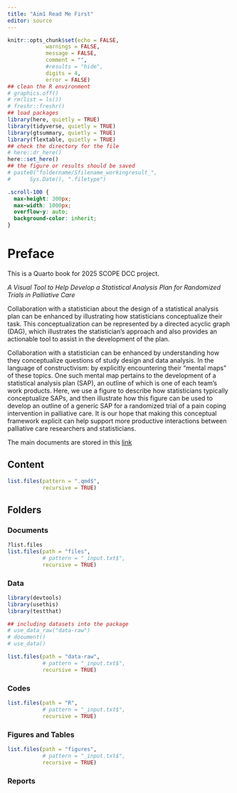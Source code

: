 ```yaml
---
title: "Aim1 Read Me First"
editor: source
---
```


```r
knitr::opts_chunk$set(echo = FALSE,
            warnings = FALSE,
            message = FALSE,
            comment = "",
            #results = "hide",
            digits = 4,
            error = FALSE)
## clean the R environment
# graphics.off()
# rm(list = ls())
# freshr::freshr()
## load packages
library(here, quietly = TRUE)
library(tidyverse, quietly = TRUE)
library(gtsummary, quietly = TRUE)
library(flextable, quietly = TRUE)
## check the directory for the file
# here::dr_here()
here::set_here()
## the figure or results should be saved 
# paste0("foldername/Sfilename_workingresult_", 
#      Sys.Date(), ".filetype")
```

```css
.scroll-100 {
  max-height: 300px;
  max-width: 1000px;
  overflow-y: auto;
  background-color: inherit;
}
```

# Preface {.unnumbered}

This is a Quarto book for 2025 SCOPE DCC project.

*A Visual Tool to Help Develop a Statistical Analysis Plan for Randomized Trials in Palliative Care*

Collaboration with a statistician about the design of a statistical analysis plan can be enhanced by illustrating how statisticians conceptualize their task. This conceptualization can be represented by a directed acyclic graph (DAG), which illustrates the statistician’s approach and also provides an actionable tool to assist in the development of the plan.

Collaboration with a statistician can be enhanced by understanding how they conceptualize questions of study design and data analysis. In the language of constructivism: by explicitly encountering their “mental maps” of these topics. One such mental map pertains to the development of a statistical analysis plan (SAP), an outline of which is one of each team’s work products. Here, we use a figure to describe how statisticians typically conceptualize SAPs, and then illustrate how this figure can be used to develop an outline of a generic SAP for a randomized trial of a pain coping intervention in palliative care. It is our hope that making this conceptual framework explicit can help support more productive interactions between palliative care researchers and statisticians.

The main documents are stored in this [link](https://olucdenver-my.sharepoint.com/shared?listurl=https%3A%2F%2Folucdenver%2Esharepoint%2Ecom%2Fsites%2FSCOPEDCC%2FShared%20Documents)

## Content {.unnumbered}

```r
list.files(pattern = ".qmd$", 
           recursive = TRUE)
```

<!-- -   Activity Log -->

<!-- -   Administrative Information -->

<!--     -   Analytic Plan Template -->

<!--     -   Study Information -->

<!--     -   Roles and Responsibilities -->

<!--     -   SAP Information -->

<!--     -   Project Information -->

<!--     -   Investigator Agreement -->

<!--     -   Signatures -->

<!-- -   Study Overview -->

<!--     -   Background -->

<!--     -   Aims and Hypotheses -->

<!--     -   Interested Aariables -->

<!--     -   Causal DAG -->

<!-- -   Study Methods -->

<!--     -   Study Design -->

<!--     -   Sample Size -->

<!--     -   Interim Analyses -->

<!--     -   Data -->

<!--     -   Missing Data -->

<!--     -   Simulations -->

<!-- -   Statistical Analysis -->

<!--     -   Significance -->

<!--     -   Descriptive Statistics -->

<!--     -   Analysis Methods -->

<!--     -   Additional -->

<!--     -   Sensitivity Analysis -->

<!--     -   Exploratory Analysis -->

<!--     -   Software -->

<!--     -   Others -->

<!-- -   Tables and Figures -->

<!--     -   Tables Shells -->

<!--     -   Tables -->

<!--     -   Figures -->

<!--     -   Examples -->

<!-- -   Additional Information -->

<!--     -   Appendices -->

<!--     -   Glossary -->

<!--     -   Addenda -->

<!-- -   References -->

## Folders {.unnumbered}

### Documents {.unnumbered}

```r
?list.files
list.files(path = "files", 
           # pattern = "_input.txt$", 
           recursive = TRUE)
```

### Data {.unnumbered}

```r
library(devtools)
library(usethis)
library(testthat)

## including datasets into the package
# use_data_raw("data-raw")
# document()
# use_data()

list.files(path = "data-raw", 
           # pattern = "_input.txt$", 
           recursive = TRUE)

```

### Codes {.unnumbered}

```r
list.files(path = "R", 
           # pattern = "_input.txt$", 
           recursive = TRUE)
```

### Figures and Tables {.unnumbered}

```r
list.files(path = "figures", 
           # pattern = "_input.txt$", 
           recursive = TRUE)
```

### Reports {.unnumbered}
